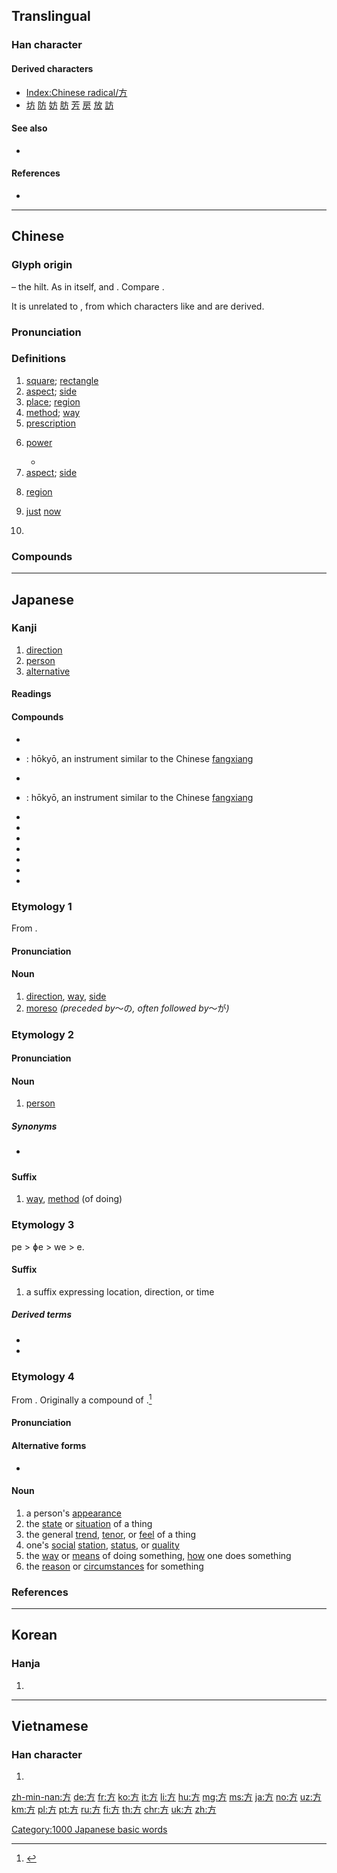 {{also|万}}
==Translingual==
{{stroke order|[[File:方-orderPRC.gif|100px]]}}
{{stroke order|type=tbw|strokes=4}}
{{stroke order|type=tanimate}}

===Han character===
{{Han char|rn=70|rad=方|as=00|sn=4|four=00227|canj=YHS|ids=⿱丶万}}

====Derived characters====
* [[Index:Chinese radical/方]]
* [[坊]] [[防]] [[妨]] [[肪]] [[芳]] [[房]] [[放]] [[訪]]

====See also====
* {{l|mul|敫}}

====References====
* {{Han ref|kx=0481.030|dkj=13620|dj=0842.050|hdz=32172.010|uh=65B9}}

----

==Chinese==
{{zh-forms}}

===Glyph origin===
{{Han etyl}}
{{liushu|i}} – the hilt. As in {{lang|zh|方}} itself, {{och-l|放}} and {{och-l|旁}}. Compare {{zh-l|*刀}}.

It is unrelated to {{och-l|㫃|fluttering flag}}, from which characters like {{och-l|旗|flag}} and {{och-l|旅|troops}} are derived.

===Pronunciation===
{{zh-pron
|m=fāng
|c=fong1
|h=pfs=fong
|md=huŏng
|mn=hng/png/hong
|mn_note=hng, png - vernacular, hong - literary
|w=1faan
|mc=y
|oc=y
|cat=n,a
}}

===Definitions===
{{zh-hanzi}}

# [[square]]; [[rectangle]]
# [[aspect]]; [[side]]
# [[place]]; [[region]]
# [[method]]; [[way]]
# [[prescription]]
# {{lb|zh|math}} [[power]]
#* {{zh-x|2 的 3 次方 是 8。|2 to the 3rd '''power''' is 8.}}
# [[aspect]]; [[side]]
#: {{zh-x|方面|[[aspect]]; [[side]]}}
# [[region]]
# {{lb|zh|literary}} [[just]] [[now]]
# {{surname|lang=zh}}

===Compounds===
{{zh-der|方向|魔方|地方|方法|方響|一方|一方面|七方|三次方|上方|下方|不方|不方便|丹方|乘方|九方|九方皋|五方|五方佛|他方|他方說|付方|仙方|何方|侯方域|借方|偏方|偶方|全方位|八方|公方|前方|勞方|北方|北方人|北方話|十方|半官方|南方|反方向|古方|右方|吃十方|同方|周方|單方|單方面|四方|四方步|土方|地方上|地方官|地方志|地方戲|地方稅|坍方|塌方|填方|外方|多方|大後方|大方|大方向|大方家|天方|天方教|妙方|孔方|孔方兄|官方|寶方|對方|小地方|尚方|局方|左方|己方|平方|平方根|後方|成方兒|我方|戒方|挖方|收方|敵方|斗方|新方言|方丈|方且|方人|方今|方伯|方位|方位詞|方何礙|方便|方便麵|方俗|方信道|方兒|方內|方冊|方几|方劑|方勝|方名|方向燈|方向盤|方向舵|方命|方單|方國|方圓|方土|方城|方堙|方塊|方塊字|方塊舞|方士|方壺|方夏|方外|方外人|方天戟|方子|方字|方孝孺|方家|方寸|方將|方尖塔|方岳|方嶽|方州|方巾|方巾氣|方幅|方式|方弼|方彝|方形|方心|方志|方情|方才|方技|方技略|方明|方書|方會|方根|方格|方格紙|方框|方框圖|方案|方桌|方正|方步|方比|方照|方牧|方物|方略|方相|方相氏|方知|方磚|方礙|方程|方程式|方筆|方策|方糖|方纔|方罫|方聞|方舞|方舟|方苞|方蓬|方藥|方行|方術|方解石|方言|方言學|方言志|方軌|方軒|方輦|方輿|方近|方連|方里|方針|方鉛礦|方鍼|方鎮|方關|方陣|方隅|方面|方面官|方音|方頭|方駕|方鼎|春方|時方|有方|朔方|李方桂|東北方|東南方|東方|東方人|東方熱|東方騎|校方|檢方|正方|正方形|正方體|殊方|比方|比方說|滓方|漢藥方|炎方|無方|生地方|男方|界方|畢方|異方|療方|百方|知方|石方|祕方|禁方|萬方|秋方|立方|立方根|立方體|端方|經方|義方|老地方|老方子|聖惠方|職方|肘後方|良方|蔣方震|藥方|處方|處方箋|複方|西方|見方|說方便|買方|貸方|資方|賣方|走方|跑五方|踱方步|遊方|遐方|遠方|邁方步|邊方|鄉方|配方|醫方|長方|長方形|長方體|開平方|開方|開立方|開藥方|陟方|雙方|零方案|驗方|鬼方}}

{{zh-cat|Elementary|Intermediate}}

----

==Japanese==

===Kanji===
{{ja-kanji|grade=2|rs=方00}}

# [[direction]]
# [[person]]
# [[alternative]]

====Readings====
{{ja-readings|goon=[[ほう]] (hō) > [[はう]] (hau)|kanon=[[ほう]] (hō) > [[はう]] (hau)|kun=[[かた]] (kata), [[ならべる]] (naraberu), [[くらべる]] (kuraberu)}}

====Compounds====
{{der-top}}
* {{ja-r|方正|ほうせい}}
* {{ja-r|方響|ほうきょう}}: hōkyō, an instrument similar to the Chinese [[w:fangxiang|fangxiang]]
* {{ja-r|方形|ほうけい}}
* {{ja-r|方磬|ほうけい}}: hōkyō, an instrument similar to the Chinese [[w:fangxiang|fangxiang]]
* {{ja-r|方式|ほうしき}}
* {{ja-r|方術|ほうじゅつ}}
* {{ja-r|方法|ほうほう}}
* {{ja-r|方面|ほうめん}}
* {{ja-r|方針|ほうしん}}
* {{ja-r|夕方|ゆうがた}}
* {{ja-r|味方|みかた}}
{{der-bottom}}

===Etymology 1===
{{ja-kanjitab|ほう|yomi=o}}
From {{etyl|ltc|ja|sort=ほう}} {{m|zh|方|tr=pjang}}.

====Pronunciation====
{{ja-pron|yomi=o|ほう|acc=1|acc_ref=DJR,NHK}}

====Noun====
{{ja-noun|ほう|hhira=はう}}

# [[direction]], [[way]], [[side]]
# [[moreso]] ''(preceded by ''～の'', often followed by ''～が'')''
#: {{ja-usex|この時計の'''方'''がそのより高いです。|この とけい の '''ほう''' が その より たかい です。|This watch is '''more''' expensive than that [one].}}

===Etymology 2===
{{ja-kanjitab|かた|yomi=k}}

====Pronunciation====
{{ja-pron|yomi=k|かた|acc=2|acc_ref=DJR,NHK}}

====Noun====
{{ja-noun|かた}}

# {{lb|ja|polite}} [[person]]
#: {{ja-usex|あの'''方'''。|あの '''かた'''。|That '''person'''. (polite)}}
#: {{ja-usex|あの'''方'''はどなたですか。|あの '''かた''' は どなた です か。|Who is that '''gentleman'''? (formal)}}

=====Synonyms=====
* {{q|plain}} {{ja-r|人|ひと}}

====Suffix====
{{ja-pos|かた|suffix}}

# [[way]], [[method]] (of doing)

===Etymology 3===
pe > ɸe > we > e.

====Suffix====
{{ja-pos|え|suffix|hhira=へ}}

# a suffix expressing location, direction, or time

=====Derived terms=====
* {{ja-r|古|いにしえ}}
* {{ja-r|行方|ゆくえ}}

===Etymology 4===
{{ja-kanjitab|さま|yomi=irr}}

From {{etyl|ojp|ja|sort=さま}}.  Originally a compound of {{compound|lang=ja|sort=さま|さ|tr1=sa|t1=that|pos1=pronominal indicating a person, place, thing, or direction in the middle distance|ま|tr2=ma|t2=likeness, way, similarity|pos2=suffix indicating a quality}}.<ref name="KDJ">{{R:Kokugo Dai Jiten}}</ref>

====Pronunciation====
{{ja-pron|yomi=irr|さま|acc=2|acc_ref=DJR,NHK}}

====Alternative forms====
* {{ja-l|様}}

====Noun====
{{ja-noun|さま}}

# a person's [[appearance]] {{qualifier|as of body, or style, or face, etc.}}
# the [[state]] or [[situation]] of a thing
# the general [[trend]], [[tenor]], or [[feel]] of a thing
# one's [[social]] [[station]], [[status]], or [[quality]]
# the [[way]] or [[means]] of doing something, [[how]] one does something
# the [[reason]] or [[circumstances]] for something

===References===
<references/>

[[Category:1000 Japanese basic words]]

----

==Korean==

===Hanja===
{{ko-hanja|hangeul=방|eumhun=모|rv=bang|mr=pang|y=pang}}

# {{defn|lang=ko|sort=方00}}

----

==Vietnamese==

===Han character===
{{vi-hantu|[[phương]], [[vuông]], [[quách]]|rs=方00}}

# {{defn|lang=vi|sort=方00}}

[[Category:CJKV radicals| ]]

[[zh-min-nan:方]]
[[de:方]]
[[fr:方]]
[[ko:方]]
[[it:方]]
[[li:方]]
[[hu:方]]
[[mg:方]]
[[ms:方]]
[[ja:方]]
[[no:方]]
[[uz:方]]
[[km:方]]
[[pl:方]]
[[pt:方]]
[[ru:方]]
[[fi:方]]
[[th:方]]
[[chr:方]]
[[uk:方]]
[[zh:方]]